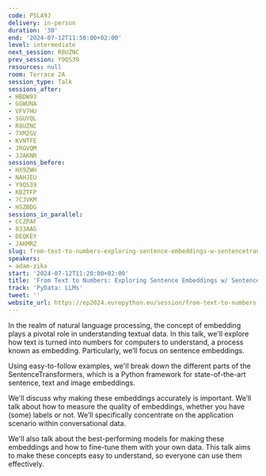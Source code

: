 ```yaml
---
code: PSLA9J
delivery: in-person
duration: '30'
end: '2024-07-12T11:50:00+02:00'
level: intermediate
next_session: R8UZNC
prev_session: Y9QS39
resources: null
room: Terrace 2A
session_type: Talk
sessions_after:
- HBDW93
- GGWUNA
- VFV7HU
- SGUYQL
- R8UZNC
- 7XMZGV
- KVNTFE
- JRGVQM
- JJAKNR
sessions_before:
- HX9ZWH
- NAHJEU
- Y9QS39
- KBZTFP
- 7CJVKM
- HSZBDG
sessions_in_parallel:
- CCZPAF
- 833AAG
- DEQKEY
- JAKMRZ
slug: from-text-to-numbers-exploring-sentence-embeddings-w-sentencetransformers
speakers:
- adam-zika
start: '2024-07-12T11:20:00+02:00'
title: 'From Text to Numbers: Exploring Sentence Embeddings w/ SentenceTransformers'
track: 'PyData: LLMs'
tweet: ''
website_url: https://ep2024.europython.eu/session/from-text-to-numbers-exploring-sentence-embeddings-w-sentencetransformers
---
```


In the realm of natural language processing, the concept of embedding plays a pivotal role in understanding textual data. In this talk, we'll explore how text is turned into numbers for computers to understand, a process known as embedding. Particularly, we’ll focus on sentence embeddings.

Using easy-to-follow examples, we'll break down the different parts of the SentenceTransformers, which is a Python framework for state-of-the-art sentence, text and image embeddings.

We'll discuss why making these embeddings accurately is important. We’ll talk about how to measure the quality of embeddings, whether you have (some) labels or not. We’ll specifically concentrate on the application scenario within conversational data.

We'll also talk about the best-performing models for making these embeddings and how to fine-tune them with your own data. This talk aims to make these concepts easy to understand, so everyone can use them effectively.
